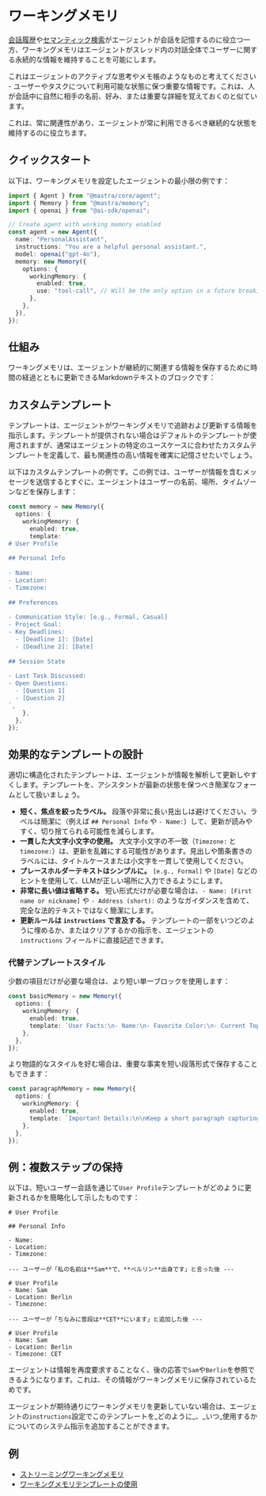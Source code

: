 
# ワーキングメモリ

[会話履歴](/docs/memory/overview#conversation-history)や[セマンティック検索](./semantic-recall.mdx)がエージェントが会話を記憶するのに役立つ一方、ワーキングメモリはエージェントがスレッド内の対話全体でユーザーに関する永続的な情報を維持することを可能にします。

これはエージェントのアクティブな思考やメモ帳のようなものと考えてください - ユーザーやタスクについて利用可能な状態に保つ重要な情報です。これは、人が会話中に自然に相手の名前、好み、または重要な詳細を覚えておくのと似ています。

これは、常に関連性があり、エージェントが常に利用できるべき継続的な状態を維持するのに役立ちます。

## クイックスタート

以下は、ワーキングメモリを設定したエージェントの最小限の例です：

```typescript {12-15}
import { Agent } from "@mastra/core/agent";
import { Memory } from "@mastra/memory";
import { openai } from "@ai-sdk/openai";

// Create agent with working memory enabled
const agent = new Agent({
  name: "PersonalAssistant",
  instructions: "You are a helpful personal assistant.",
  model: openai("gpt-4o"),
  memory: new Memory({
    options: {
      workingMemory: {
        enabled: true,
        use: "tool-call", // Will be the only option in a future breaking change release
      },
    },
  }),
});
```

## 仕組み

ワーキングメモリは、エージェントが継続的に関連する情報を保存するために時間の経過とともに更新できるMarkdownテキストのブロックです：

<YouTube id="ik-ld_XA96s" />

## カスタムテンプレート

テンプレートは、エージェントがワーキングメモリで追跡および更新する情報を指示します。テンプレートが提供されない場合はデフォルトのテンプレートが使用されますが、通常はエージェントの特定のユースケースに合わせたカスタムテンプレートを定義して、最も関連性の高い情報を確実に記憶させたいでしょう。

以下はカスタムテンプレートの例です。この例では、ユーザーが情報を含むメッセージを送信するとすぐに、エージェントはユーザーの名前、場所、タイムゾーンなどを保存します：

```typescript {5-28}
const memory = new Memory({
  options: {
    workingMemory: {
      enabled: true,
      template: `
# User Profile
 
## Personal Info
 
- Name:
- Location:
- Timezone:
 
## Preferences
 
- Communication Style: [e.g., Formal, Casual]
- Project Goal:
- Key Deadlines:
  - [Deadline 1]: [Date]
  - [Deadline 2]: [Date]
 
## Session State
 
- Last Task Discussed:
- Open Questions:
  - [Question 1]
  - [Question 2]
`,
    },
  },
});
```

## 効果的なテンプレートの設計

適切に構造化されたテンプレートは、エージェントが情報を解析して更新しやすくします。テンプレートを、アシスタントが最新の状態を保つべき簡潔なフォームとして扱いましょう。

- **短く、焦点を絞ったラベル。** 段落や非常に長い見出しは避けてください。ラベルは簡潔に（例えば `## Personal Info` や `- Name:`）して、更新が読みやすく、切り捨てられる可能性を減らします。
- **一貫した大文字小文字の使用。** 大文字小文字の不一致（`Timezone:` と `timezone:`）は、更新を乱雑にする可能性があります。見出しや箇条書きのラベルには、タイトルケースまたは小文字を一貫して使用してください。
- **プレースホルダーテキストはシンプルに。** `[e.g., Formal]` や `[Date]` などのヒントを使用して、LLMが正しい場所に入力できるようにします。
- **非常に長い値は省略する。** 短い形式だけが必要な場合は、`- Name: [First name or nickname]` や `- Address (short):` のようなガイダンスを含めて、完全な法的テキストではなく簡潔にします。
- **更新ルールは `instructions` で言及する。** テンプレートの一部をいつどのように埋めるか、またはクリアするかの指示を、エージェントの `instructions` フィールドに直接記述できます。

### 代替テンプレートスタイル

少数の項目だけが必要な場合は、より短い単一ブロックを使用します：

```typescript
const basicMemory = new Memory({
  options: {
    workingMemory: {
      enabled: true,
      template: `User Facts:\n- Name:\n- Favorite Color:\n- Current Topic:`,
    },
  },
});
```

より物語的なスタイルを好む場合は、重要な事実を短い段落形式で保存することもできます：

```typescript
const paragraphMemory = new Memory({
  options: {
    workingMemory: {
      enabled: true,
      template: `Important Details:\n\nKeep a short paragraph capturing the user's important facts (name, main goal, current task).`,
    },
  },
});
```

## 例：複数ステップの保持

以下は、短いユーザー会話を通じて`User Profile`テンプレートがどのように更新されるかを簡略化して示したものです：

```nohighlight
# User Profile

## Personal Info

- Name:
- Location:
- Timezone:

--- ユーザーが「私の名前は**Sam**で、**ベルリン**出身です」と言った後 ---

# User Profile
- Name: Sam
- Location: Berlin
- Timezone:

--- ユーザーが「ちなみに普段は**CET**にいます」と追加した後 ---

# User Profile
- Name: Sam
- Location: Berlin
- Timezone: CET
```

エージェントは情報を再度要求することなく、後の応答で`Sam`や`Berlin`を参照できるようになります。これは、その情報がワーキングメモリに保存されているためです。

エージェントが期待通りにワーキングメモリを更新していない場合は、エージェントの`instructions`設定でこのテンプレートを_どのように_、_いつ_使用するかについてのシステム指示を追加することができます。

## 例

- [ストリーミングワーキングメモリ](/examples/memory/streaming-working-memory)
- [ワーキングメモリテンプレートの使用](/examples/memory/streaming-working-memory-advanced)
